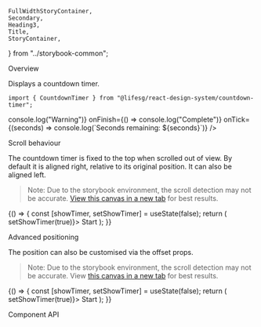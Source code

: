     FullWidthStoryContainer,
    Secondary,
    Heading3,
    Title,
    StoryContainer,
} from "../storybook-common";

<Meta title="Modules/CountdownTimer" component={CountdownTimer} />

<Title>Countdown Timer</Title>

<Secondary>Overview</Secondary>

Displays a countdown timer.

```tsx
import { CountdownTimer } from "@lifesg/react-design-system/countdown-timer";
```

<Canvas>
    <Story name="CountdownTimer">
        <CountdownTimer
            show
            timer={15}
            notifyTimer={10}
            fixed={false} /* For storybook purposes */
            onNotify={() => console.log("Warning")}
            onFinish={() => console.log("Complete")}
            onTick={(seconds) => console.log(`Seconds remaining: ${seconds}`)}
        />
    </Story>
</Canvas>

<Heading3>Scroll behaviour</Heading3>

The countdown timer is fixed to the top when scrolled out of view. By default it is aligned right, relative to its original position. It can also be aligned left.

> Note: Due to the storybook environment, the scroll detection may not be accurate.
> [View this canvas in a new tab](./iframe.html?args=&id=modules-countdowntimer--scroll-behaviour&viewMode=story) for best results.

<Canvas>
    <Story
        name="Scroll behaviour"
        parameters={{
            layout: "fullscreen",
            docs: { inlineStories: false, iframeHeight: 500 },
        }}
    >
        {() => {
            const [showTimer, setShowTimer] = useState(false);
            return (
                <CountdownView>
                    <Button.Default onClick={() => setShowTimer(true)}>
                        Start
                    </Button.Default>
                    <CountdownTimer
                        show={showTimer}
                        timer={15}
                        notifyTimer={10}
                    />
                </CountdownView>
            );
        }}
    </Story>
</Canvas>

<Heading3>Advanced positioning</Heading3>

The position can also be customised via the offset props.

> Note: Due to the storybook environment, the scroll detection may not be accurate.
> View [this canvas in a new tab](./iframe.html?args=&id=modules-countdowntimer--scroll-behaviour&viewMode=story) for best results.

<Canvas>
    <Story
        name="Custom offset"
        parameters={{
            layout: "fullscreen",
            docs: { inlineStories: false, iframeHeight: 500 },
        }}
    >
        {() => {
            const [showTimer, setShowTimer] = useState(false);
            return (
                <CountdownView>
                    <Button.Default onClick={() => setShowTimer(true)}>
                        Start
                    </Button.Default>
                    <CountdownTimer
                        show={showTimer}
                        timer={15}
                        notifyTimer={10}
                        offset={{ top: 16 }}
                        mobileOffset={{ top: 0 }}
                    />
                </CountdownView>
            );
        }}
    </Story>
</Canvas>

<Secondary>Component API</Secondary>

<PropsTable />
